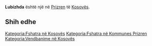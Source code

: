 {{Fshat në 
 | Emri                = Lubizhda
 | EmriAlt                = 
 | NAME_SHORT_FORM=      
 | NAME_GENERIC=      
 | NAME_SORT_NAME_RO=      LUBIZHDA
 | FULL_NAME_RO = Lubizhda
 | FULL_NAME_ND_RO=Lubizhda
 | SORT_NAME_RG=LUBIZHDA
 | FULL_NAME_RG=Lubizhda
 | FULL_NAME_ND_RG=Lubizhda
 | SRP_NAME_SHORT_FORM=      
 | SRP_NAME_GENERIC=      
 | SRP_NAME_SORT_NAME_RO=      
 | SRP_FULL_NAME_RO = 
 | SRP_FULL_NAME_ND_RO=
 | SRP_SORT_NAME_RG=
 | SRP_FULL_NAME_RG=
 | SRP_FULL_NAME_ND_RG=
 | Emri (Rasa dhanore) = 
 | Figura              = 
 | Shteti              = Kosovo
 | Komuna              = Prizren
 | Kodi postar         = 
 | Sipërfaqja          = 

 | Popullsia           = 

 | Regj. i popullsisë  = 
 | Dend. e popullsisë  = 
 | Faqja zyrtare       = 
 <!--- Koordinatat ----> 
 | Gjerësia            = 42.238056
 | Gjatësia            = 20.770556
 | Lartësia            = 
}}
'''Lubizhda''' është një [[]] në [[Prizren]] të [[Kosovës]].

<!-- == Gjeografia == -->
<!-- == Historia == -->
<!-- == Demografia == -->
== Shih edhe ==
{{Komuna Prizren}}
{{Kosovo-Administrata-Cung}}

[[Kategoria:Fshatra në Kosovës]]
[[Kategoria:Fshatra në Kommunes Prizren]]
[[Kategoria:Vendbanime në Kosovës]]